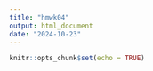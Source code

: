 ```yaml
---
title: "hmwk04"
output: html_document
date: "2024-10-23"
---
```


```r
knitr::opts_chunk$set(echo = TRUE)
```

